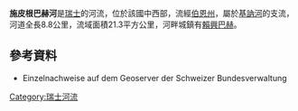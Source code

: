 {{Coord|46.58186|N|7.72636|E|display=title}}

'''施皮根巴赫河'''是[[瑞士|瑞士]]的河流，位於該國中西部，流經[[伯恩州|伯恩州]]，屬於[[基訥河|基訥河]]的支流，河道全長8.8公里，流域面積21.3平方公里，河畔城鎮有[[賴興巴赫_(伯恩州)|賴興巴赫]]。

==參考資料==
* Einzelnachweise auf dem Geoserver der Schweizer Bundesverwaltung

{{Switzerland-geo-stub}}
[[Category:瑞士河流|Category:瑞士河流]]